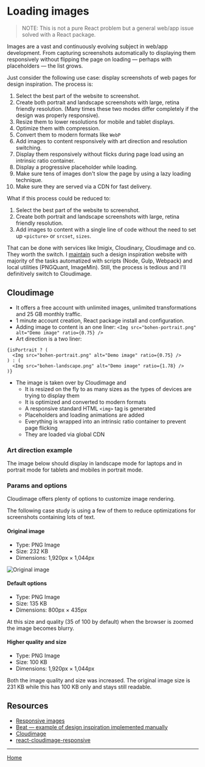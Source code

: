 
<Meta title="Loading images" component={LoadingImages} />

# Loading images

> NOTE: This is not a pure React problem but a general web/app issue solved with a React package.

Images are a vast and continuously evolving subject in web/app development. From capturing screenshots automatically to displaying them responsively without flipping the page on loading — perhaps with placeholders — the list grows.

Just consider the following use case: display screenshots of web pages for design inspiration. The process is:

1. Select the best part of the website to screenshot.
2. Create both portrait and landscape screenshots with large, retina friendly resolution. (Many times these two modes differ completely if the design was properly responsive).
3. Resize them to lower resolutions for mobile and tablet displays.
4. Optimize them with compression.
5. Convert them to modern formats like `WebP`
6. Add images to content responsively with art direction and resolution switching.
7. Display them responsively without flicks during page load using an intrinsic ratio container.
8. Display a progressive placeholder while loading.
9. Make sure tens of images don't slow the page by using a lazy loading technique.
10. Make sure they are served via a CDN for fast delivery.

What if this process could be reduced to:

1. Select the best part of the website to screenshot.
2. Create both portrait and landscape screenshots with large, retina friendly resolution.
3. Add images to content with a single line of code without the need to set up `<picture>` or `srcset`, `sizes`.

That can be done with services like Imigix, Cloudinary, Cloudimage and co. They worth the switch. I [maintain](https://github.com/metamn/beat/blob/master/tools/gulp/tasks/image.js) such a design inspiration website with majority of the tasks automatized with scripts (Node, Gulp, Webpack) and local utilities (PNGQuant, ImageMin). Still, the process is tedious and I'll definitively switch to Cloudimage.

## Cloudimage

- It offers a free account with unlimited images, unlimited transformations and 25 GB monthly traffic.
- 1 minute account creation, React package install and configuration.
- Adding image to content is an one liner: `<Img src="bohen-portrait.png" alt="Demo image" ratio={0.75} />`
- Art direction is a two liner:

```
{isPortrait ? (
  <Img src="bohen-portrait.png" alt="Demo image" ratio={0.75} />
) : (
  <Img src="bohen-landscape.png" alt="Demo image" ratio={1.78} />
)}
```

- The image is taken over by Cloudimage and
  - It is resized on the fly to as many sizes as the types of devices are trying to display them
  - It is optimized and converted to modern formats
  - A responsive standard HTML `<img>` tag is generated
  - Placeholders and loading animations are added
  - Everything is wrapped into an intrinsic ratio container to prevent page flicking
  - They are loaded via global CDN

### Art direction example

The image below should display in landscape mode for laptops and in portrait mode for tablets and mobiles in portrait mode.

<Preview>
  <Story name="Art direction with Cloudinary">
    <LoadingImages images={true} />
  </Story>
</Preview>

### Params and options

Cloudimage offers plenty of options to customize image rendering.

The following case study is using a few of them to reduce optimizations for screenshots containing lots of text.

#### Original image

- Type: PNG Image
- Size: 232 KB
- Dimensions: 1,920px × 1,044px

![Original image](performance-rerenders.png)

#### Default options

- Type: PNG Image
- Size: 135 KB
- Dimensions: 800px × 435px

<Preview>
  <Story name="Simple image">
    <LoadingImages src="performance-rerenders.png" />
  </Story>
</Preview>

At this size and quality (35 of 100 by default) when the browser is zoomed the image becomes blurry.

#### Higher quality and size

<Preview>
  <Story name="Higher quality image">
    <LoadingImages src="performance-rerenders.png" filters="q100" size="1920" />
  </Story>
</Preview>

- Type: PNG Image
- Size: 100 KB
- Dimensions: 1,920px × 1,044px

Both the image quality and size was increased. The original image size is 231 KB while this has 100 KB only and stays still readable.

## Resources

- [Responsive images](https://developer.mozilla.org/en-US/docs/Learn/HTML/Multimedia_and_embedding/Responsive_images)
- [Beat &mdash; example of design inspiration implemented manually](https://github.com/metamn/beat)
- [Cloudimage](https://www.cloudimage.io)
- [react-cloudimage-responsive](https://github.com/scaleflex/react-cloudimage-responsive)

---

[Home](./?path=/docs/home--page)
